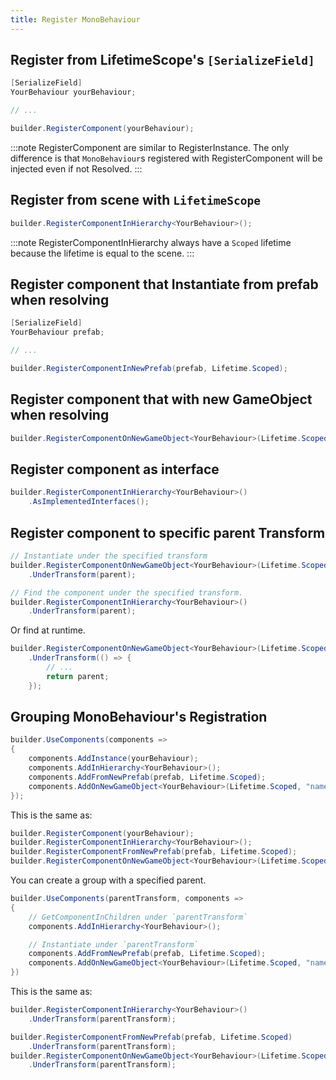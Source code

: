 ```yaml
---
title: Register MonoBehaviour
---
```


## Register from LifetimeScope's `[SerializeField]`

```csharp
[SerializeField]
YourBehaviour yourBehaviour;

// ...

builder.RegisterComponent(yourBehaviour);
```

:::note
RegisterComponent are similar to RegisterInstance. The only difference is that `MonoBehaviour`s registered with RegisterComponent will be injected even if not Resolved.
:::

## Register from scene with `LifetimeScope`

```csharp
builder.RegisterComponentInHierarchy<YourBehaviour>();
```

:::note
RegisterComponentInHierarchy always have a `Scoped` lifetime because the lifetime is equal to the scene.
:::

## Register component that Instantiate from prefab when resolving

```csharp
[SerializeField]
YourBehaviour prefab;

// ...

builder.RegisterComponentInNewPrefab(prefab, Lifetime.Scoped);
```

## Register component that with new GameObject when resolving

```csharp
builder.RegisterComponentOnNewGameObject<YourBehaviour>(Lifetime.Scoped, "NewGameObjectName");
```

## Register component as interface

```csharp
builder.RegisterComponentInHierarchy<YourBehaviour>()
    .AsImplementedInterfaces();
```

## Register component to specific parent Transform

```csharp
// Instantiate under the specified transform
builder.RegisterComponentOnNewGameObject<YourBehaviour>(Lifetime.Scoped)
    .UnderTransform(parent);

// Find the component under the specified transform.
builder.RegisterComponentInHierarchy<YourBehaviour>()
    .UnderTransform(parent);
```

Or find at runtime.

```csharp
builder.RegisterComponentOnNewGameObject<YourBehaviour>(Lifetime.Scoped)
    .UnderTransform(() => {
        // ...
        return parent;
    });

```

## Grouping MonoBehaviour's Registration

```csharp
builder.UseComponents(components =>
{
    components.AddInstance(yourBehaviour);
    components.AddInHierarchy<YourBehaviour>();
    components.AddFromNewPrefab(prefab, Lifetime.Scoped);
    components.AddOnNewGameObject<YourBehaviour>(Lifetime.Scoped, "name");
});
```

This is the same as:

```csharp
builder.RegisterComponent(yourBehaviour);
builder.RegisterComponentInHierarchy<YourBehaviour>();
builder.RegisterComponentFromNewPrefab(prefab, Lifetime.Scoped);
builder.RegisterComponentOnNewGameObject<YourBehaviour>(Lifetime.Scoped, "name");
```

You can create a group with a specified parent.

```csharp
builder.UseComponents(parentTransform, components =>
{
    // GetComponentInChildren under `parentTransform`
    components.AddInHierarchy<YourBehaviour>();

    // Instantiate under `parentTransform`
    components.AddFromNewPrefab(prefab, Lifetime.Scoped);
    components.AddOnNewGameObject<YourBehaviour>(Lifetime.Scoped, "name");
})
```

This is the same as:

```csharp
builder.RegisterComponentInHierarchy<YourBehaviour>()
    .UnderTransform(parentTransform);

builder.RegisterComponentFromNewPrefab(prefab, Lifetime.Scoped)
    .UnderTransform(parentTransform);
builder.RegisterComponentOnNewGameObject<YourBehaviour>(Lifetime.Scoped, "name");
    .UnderTransform(parentTransform);
```
